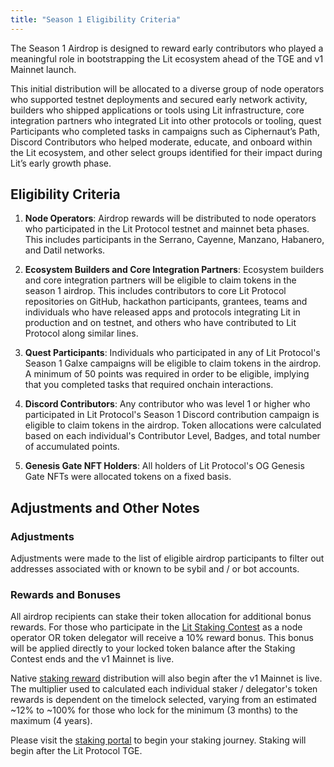 ```yaml
---
title: "Season 1 Eligibility Criteria"
---
```


The Season 1 Airdrop is designed to reward early contributors who played a meaningful role in bootstrapping the Lit ecosystem ahead of the TGE and v1 Mainnet launch.

This initial distribution will be allocated to a diverse group of node operators who supported testnet deployments and secured early network activity, builders who shipped applications or tools using Lit infrastructure, core integration partners who integrated Lit into other protocols or tooling, quest Participants who completed tasks in campaigns such as Ciphernaut’s Path, Discord Contributors who helped moderate, educate, and onboard within the Lit ecosystem, and other select groups identified for their impact during Lit’s early growth phase.

## Eligibility Criteria

1. **Node Operators**: Airdrop rewards will be distributed to node operators who participated in the Lit Protocol testnet and mainnet beta phases. This includes participants in the Serrano, Cayenne, Manzano, Habanero, and Datil networks. 

2. **Ecosystem Builders and Core Integration Partners**: Ecosystem builders and core integration partners will be eligible to claim tokens in the season 1 airdrop. This includes contributors to core Lit Protocol repositories on GitHub, hackathon participants, grantees, teams and individuals who have released apps and protocols integrating Lit in production and on testnet, and others who have contributed to Lit Protocol along similar lines. 

3. **Quest Participants**: Individuals who participated in any of Lit Protocol's Season 1 Galxe campaigns will be eligible to claim tokens in the airdrop. A minimum of 50 points was required in order to be eligible, implying that you completed tasks that required onchain interactions.

4. **Discord Contributors**: Any contributor who was level 1 or higher who participated in Lit Protocol's Season 1 Discord contribution campaign is eligible to claim tokens in the airdrop. Token allocations were calculated based on each individual's Contributor Level, Badges, and total number of accumulated points.

5. **Genesis Gate NFT Holders**: All holders of Lit Protocol's OG Genesis Gate NFTs were allocated tokens on a fixed basis. 

## Adjustments and Other Notes

### Adjustments
Adjustments were made to the list of eligible airdrop participants to filter out addresses associated with or known to be sybil and / or bot accounts. 

### Rewards and Bonuses
All airdrop recipients can stake their token allocation for additional bonus rewards. For those who participate in the [Lit Staking Contest](/node-ops/staking-contest/logistics) as a node operator OR token delegator will receive a 10% reward bonus. This bonus will be applied directly to your locked token balance after the Staking Contest ends and the v1 Mainnet is live. 

Native [staking reward](/governance/litkey/staking) distribution will also begin after the v1 Mainnet is live. The multiplier used to calculated each individual staker / delegator's token rewards is dependent on the timelock selected, varying from an estimated ~12% to ~100% for those who lock for the minimum (3 months) to the maximum (4 years). 

Please visit the [staking portal](https://staking.litprotocol.com/) to begin your staking journey. Staking will begin after the Lit Protocol TGE.